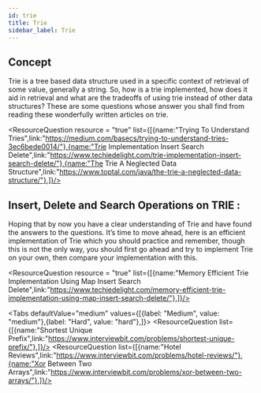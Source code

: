 ```yaml
---
id: trie
title: Trie
sidebar_label: Trie
---
```


## Concept
Trie is a tree based data structure used in a specific context of retrieval of some value, generally a string. So, how is a trie implemented, how does it aid in retrieval and what are the tradeoffs of using trie instead of other data structures? These are some questions whose answer you shall find from reading these wonderfully written articles on trie.


<ResourceQuestion resource = "true" list={[{name:"Trying To Understand Tries",link:"https://medium.com/basecs/trying-to-understand-tries-3ec6bede0014/"},{name:"Trie Implementation Insert Search Delete",link:"https://www.techiedelight.com/trie-implementation-insert-search-delete/"},{name:"The Trie A Neglected Data Structure",link:"https://www.toptal.com/java/the-trie-a-neglected-data-structure/"},]}/>



## Insert, Delete and Search Operations on TRIE :
Hoping that by now you have a clear understanding of Trie and have found the answers to the questions. It’s time to move ahead, here is an efficient implementation of Trie which you should practice and remember, though this is not the only way, you should first go ahead and try to implement Trie on your own, then compare your implementation with this.


<ResourceQuestion resource = "true" list={[{name:"Memory Efficient Trie Implementation Using Map Insert Search Delete",link:"https://www.techiedelight.com/memory-efficient-trie-implementation-using-map-insert-search-delete/"},]}/>


<Tabs
	defaultValue="medium"
	values={[{label: "Medium", value: "medium"},{label: "Hard", value: "hard"},]}>
	<TabItem value="medium">
		<ResourceQuestion  list={[{name:"Shortest Unique Prefix",link:"https://www.interviewbit.com/problems/shortest-unique-prefix/"},]}/>
	</TabItem>
	<TabItem value="hard">
		<ResourceQuestion  list={[{name:"Hotel Reviews",link:"https://www.interviewbit.com/problems/hotel-reviews/"},{name:"Xor Between Two Arrays",link:"https://www.interviewbit.com/problems/xor-between-two-arrays/"},]}/>
	</TabItem>
	
</Tabs>
